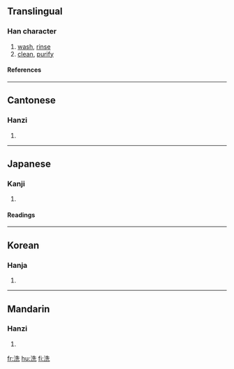 ==Translingual==
===Han character===
{{Han char|rn=85|rad=水|as=06|sn=9|four=3411<sub>1</sub>|canj=水竹土山 (EHGU)|ids=⿰[[氵]][[先]]}}
# [[wash]], [[rinse]]
# [[clean]], [[purify]]
====References====
{{Han ref|kx=0620.110|dkj=17379|dj=1016.010|hdz=31608.080|uh=6D17|ud=27927|bh=AC7E|bd=44158}}

----

==Cantonese==
===Hanzi===
{{yue-hanzi|jyut=|y=sai2}}
# {{defn|Cantonese}}

----
== Japanese ==
===Kanji===
{{ja-kanji|grade=6|rs=水06}}
# {{defn|Japanese}} 
====Readings====
{{ja-readings|on=[[せん]] (sen)|kun=[[あらう]] ([[洗う]], arau), [[あらい]] (arai)}}

----
==Korean==
===Hanja===
{{ko-hanja|hangeul=[[세]], [[선]]|eumhun=|rv=se, seon|mr=se, sŏn|y=sey, sen}}
# {{defn|Korean}}

----
==Mandarin==
===Hanzi===
{{cmn-hanzi|pin=[[xǐ]] (xi3)|wg=hsi<sup>3</sup>}}
# {{defn|Mandarin}}

[[fr:洗]]
[[hu:洗]]
[[fi:洗]]